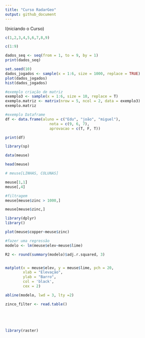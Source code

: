 ```yaml
---
title: "Curso RadarGeo"
output: github_document
---
```



I(niciando o Curso)
```r
c(1,2,3,4,5,6,7,8,9)

c(1:9)

dados_seq <- seq(from = 1, to = 9, by = 1)
print(dados_seq)

set.seed(10)
dados_jogados <- sample(x = 1:6, size = 1000, replace = TRUE)
plot(dados_jogados)
hist(dados_jogados)

```

```r
#exemplo criação de matriz
exemplo3 <- sample(x = 1:6, size = 10, replace = T)
exemplo.matriz <- matrix(nrow = 5, ncol = 2, data = exemplo3)
exemplo.matriz

#exemplo Dataframe
df <- data.frame(aluno = c("Edu", "joão", "miguel"),
                    nota = c(9, 6, 7),
                    aprovacao = c(T, F, T))

print(df)

```
```r
library(sp)

data(meuse)

head(meuse)

# meuse[LINHAS, COLUNAS]

meuse[1,1]
meuse[,4]

#filtragem
meuse[meuse$zinc > 1000,]

meuse[meuse$zinc,]

```

```r

library(dplyr)
library()

plot(meuse$copper~meuse$zinc)

#fazer uma regressão
modelo <- lm(meuse$elev~meuse$lime)

R2 <- round(summary(modelo)$adj.r.squared, 3)


matplot(x = meuse$elev, y = meuse$lime, pch = 20,
        xlab = "Elevação",
        ylab = "Barro",
        col = 'black',
        cex = 2)

abline(modelo, lwd = 3, lty =2)

```

```r

zinco_filter <- read.table()






```

```r
library(raster)



```
























